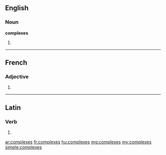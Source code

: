 ==English==

===Noun===
'''complexes'''

# {{plural of|[[complex]]}}

----

==French==

===Adjective===
{{fr-adj-form}} {{m|f|p}}

# {{form of|plural|complexe|lang=fr}}

----

==Latin==

===Verb===
{{la-verb-form|complexēs}}

# {{conjugation of|complexo|complexō|2|s|pres|act|sub|lang=la}}
{{count page|[[Wiktionary:Page count]]}}

[[ar:complexes]]
[[fr:complexes]]
[[hu:complexes]]
[[mg:complexes]]
[[my:complexes]]
[[simple:complexes]]